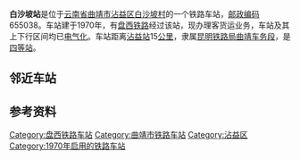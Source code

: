 {{noteTA
|1=zh-cn:始发车次; zh-hk:列車班次;
|2=zh-cn:车次; zh-hk:班次;
}}
{{Infobox China railway station
|车站名称 = 白沙坡站
|图片 = 
|图片介绍 = 
|其他名称 = 
|车站拼音 = Baishapo
|英文名称 = Baishapo Railway Station
|车站代码 = 50198<ref>{{cite book|title=中华人民共和国铁路车站代码（GB/T 10302-2010）|publisher=中国标准出版社|year=2010|isbn=155066140495|ignore-isbn-error=true|pages=2}}</ref>
|电报码 = BPM
|拼音码 = BSP
|车站地址 = [[云南省|云南省]][[曲靖市|曲靖市]][[沾益区|沾益区]]
|坐标 = {{coord|25.657259|N|103.867847|E|display=inline,title}}
|归属 = [[昆明铁路局|昆明铁路局]][[曲靖车务段|曲靖车务段]]
|线路 = [[盘西铁路|盘西铁路]]
|车站等级 = [[四等站_(中铁)|四等站]]
}}
'''白沙坡站'''是位于[[云南省|云南省]][[曲靖市|曲靖市]][[沾益区|沾益区]][[白沙坡村|白沙坡村]]的一个铁路车站，[[邮政编码|邮政编码]]655038。车站建于1970年，有[[盘西铁路|盘西铁路]]经过该站，现办理客货运业务，车站及其上下行区间均已[[电气化|电气化]]。车站距离[[沾益站|沾益站]]15[[公里|公里]]，隶属[[昆明铁路局|昆明铁路局]][[曲靖车务段|曲靖车务段]]，是[[四等站_(中铁)|四等站]]。

== 邻近车站 ==
{{start rail box|中国铁路}}
{{s-inop|[[新海站|新海站]]|{{站|沾益}}方向}}
{{s-line|[[盘西铁路|盘西铁路]]<br />← 7km 白沙坡站 7km →}}
{{s-inop|[[平河口站|平河口站]]|{{站|红果}}方向}}
{{end box}}

== 参考资料 ==
{{reflist}}
{{盘西铁路}}
{{铁路车站小作品}}
{{云南铁路小作品}}

[[Category:盘西铁路车站|Category:盘西铁路车站]]
[[Category:曲靖市铁路车站|Category:曲靖市铁路车站]]
[[Category:沾益区|Category:沾益区]]
[[Category:1970年启用的铁路车站|Category:1970年启用的铁路车站]]